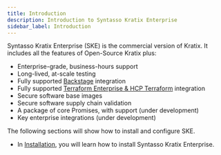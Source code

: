 ```yaml
---
title: Introduction
description: Introduction to Syntasso Kratix Enterprise
sidebar_label: Introduction
---
```


Syntasso Kratix Enterprise (SKE) is the commercial version of Kratix. It includes all the
features of Open-Source Kratix plus:

- Enterprise-grade, business-hours support
- Long-lived, at-scale testing
- Fully supported [Backstage](https://backstage.io/) integration
- Fully supported [Terraform Enterprise & HCP Terraform](https://www.terraform.io/) integration
- Secure software base images
- Secure software supply chain validation
- A package of core Promises, with support (under development)
- Key enterprise integrations (under development)

The following sections will show how to install and configure SKE.

- In [Installation](./ske-cli-installation), you will learn how to install Syntasso Kratix Enterprise.
